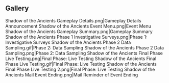 {{EventTabs}}
==Gallery==
<gallery>
Shadow of the Ancients Gameplay Details.png|Gameplay Details Announcement
Shadow of the Ancients Event Menu.png|Event Menu
Shadow of the Ancients Gameplay Summary.png|Gameplay Summary
Shadow of the Ancients Phase 1 Investigative Surveys.png|Phase 1: Investigative Surveys
Shadow of the Ancients Phase 2 Data Sampling.gif|Phase 2: Data Sampling
Shadow of the Ancients Phase 2 Data Sampling.png|Phase 2: Data Sampling
Shadow of the Ancients Final Phase Live Testing.png|Final Phase: Live Testing
Shadow of the Ancients Final Phase Live Testing.gif|Final Phase: Live Testing
Shadow of the Ancients Final Phase Live Testing 2.png|Final Phase: Live Testing
Shadow of the Ancients Mail Event Ending.png|Mail Reminder of Event Ending
</gallery>